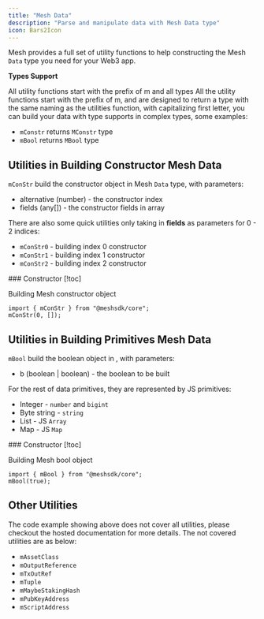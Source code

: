 ```yaml
---
title: "Mesh Data"
description: "Parse and manipulate data with Mesh Data type"
icon: Bars2Icon
---
```


Mesh provides a full set of utility functions to help constructing the Mesh `Data` type you need for your Web3 app.

**Types Support**

All utility functions start with the prefix of m and all types All the utility functions start with the prefix of m, and are designed to return a type with the same naming as the utilities function, with capitalizing first letter, you can build your data with type supports in complex types, some examples:

- `mConstr` returns `MConstr` type
- `mBool` returns `MBool` type


## Utilities in Building Constructor Mesh Data

`mConStr` build the constructor object in Mesh `Data` type, with parameters:

- alternative (number) - the constructor index
- fields (any[]) - the constructor fields in array

There are also some quick utilities only taking in **fields** as parameters for 0 - 2 indices:

- `mConStr0` - building index 0 constructor
- `mConStr1` - building index 1 constructor
- `mConStr2` - building index 2 constructor

<Card>
  ### Constructor [!toc]

  Building Mesh constructor object

  ```tsx
  import { mConStr } from "@meshsdk/core";
  mConStr(0, []);
  ```
</Card>


## Utilities in Building Primitives Mesh Data

`mBool` build the boolean object in , with parameters:

- b (boolean | boolean) - the boolean to be built

For the rest of data primitives, they are represented by JS primitives:

- Integer - `number` and `bigint`
- Byte string - `string`
- List - JS `Array`
- Map - JS `Map`

<Card>
  ### Constructor [!toc]

  Building Mesh bool object

  ```tsx
  import { mBool } from "@meshsdk/core";
  mBool(true);
  ```
</Card>


## Other Utilities

The code example showing above does not cover all utilities, please checkout the hosted documentation for more details. The not covered utilities are as below:

- `mAssetClass`
- `mOutputReference`
- `mTxOutRef`
- `mTuple`
- `mMaybeStakingHash`
- `mPubKeyAddress`
- `mScriptAddress`